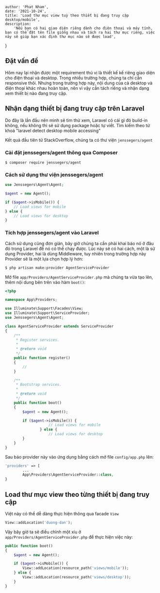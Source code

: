 
    author: 'Phat Nham',
    date: '2021-10-24',
    title: 'Load thư mục view tuỳ theo thiết bị đang truy cập desktop/mobile',
    description:
        'Nếu bạn có hai giao diện riêng dành cho điện thoại và máy tính, bạn có thể đặt tên file giống nhau và tách ra hai thư mục riêng, việc này sẽ giúp bạn xác định thư mục nào sẽ được load',
}


## Đặt vấn đề

Hôm nay lại nhận được một requirement thú vị là thiết kế kế riêng giao diện cho điện thoại và desktop. Trong nhiều trường hợp, chúng ta chỉ cần responsive thôi. Nhưng trong trường hợp này, nội dung của cả desktop và điện thoại khác nhau hoàn toàn, nên vì vậy cần tách riêng và nhận dạng xem thiết bị nào đang truy cập.

## Nhận dạng thiết bị đang truy cập trên Laravel

Do đây là lần đầu nên mình sẽ tìm thử xem, Laravel có cái gì đó build-in không, nếu không thì sẽ sử dụng package hoặc tự viết. Tìm kiếm theo từ khoá "laravel detect desktop mobile accessing"

Kết quả đầu tiên từ StackOverflow, chúng ta có thư viện `jenssegers/agent`

### Cài đặt jenssegers/agent thông qua Composer

```
$ composer require jenssegers/agent
```

### Cách sử dụng thư viện jenssegers/agent

```php {} showLineNumbers
use Jenssegers\Agent\Agent;

$agent = new Agent();

if ($agent->isMobile()) {
    // Load views for mobile
} else {
    // Load views for desktop
}
```

### Tích hợp jenssegers/agent vào Laravel

Cách sử dụng cũng đơn giản, bây giờ chúng ta cần phải khai báo nó ở đâu đó trong Laravel để nó có thể chạy được. Lúc này sẽ có hai cách, một là sử dụng Provider, hai là dùng Middleware, tuy nhiên trong trường hợp này Provider sẽ là một lựa chọn hợp lý hơn:

```bash
$ php artisan make:provider AgentServiceProvider
```

Mở file `app/Providers/AgentServiceProvider.php` mà chúng ta vừa tạo lên, thêm nội dung bên trên vào hàm `boot()`:

```php {7,26-35} showLineNumbers
<?php

namespace App\Providers;

use Illuminate\Support\Facades\View;
use Illuminate\Support\ServiceProvider;
use Jenssegers\Agent\Agent;

class AgentServiceProvider extends ServiceProvider
{
    /**
     * Register services.
     *
     * @return void
     */
    public function register()
    {
        //
    }

    /**
     * Bootstrap services.
     *
     * @return void
     */
    public function boot()
    {
        $agent = new Agent();

        if ($agent->isMobile()) {
				    // Load views for mobile
				} else {
				    // Load views for desktop
        }
    }
}
```

Sau báo provider này vào ứng dụng bằng cách mở file `config/app.php` lên:

```php {3} showLineNumbers
'providers' => [
		...
		App\Providers\AgentServiceProvider::class,
}
```

## Load thư mục view theo từng thiết bị đang truy cập

Việt này có thể dễ dàng thực hiện thông qua facade `View`

```php
View::addLocation('duong-dan');
```

Vậy bây giờ ta sẽ điều chỉnh một xíu ở `app/Providers/AgentServiceProvider.php` để thực hiện việc này:

```php {6,8} showLineNumbers
public function boot()
{
    $agent = new Agent();

    if ($agent->isMobile()) {
        View::addLocation(resource_path('views/mobile'));
    } else {
        View::addLocation(resource_path('views/desktop'));
    }
}
```
